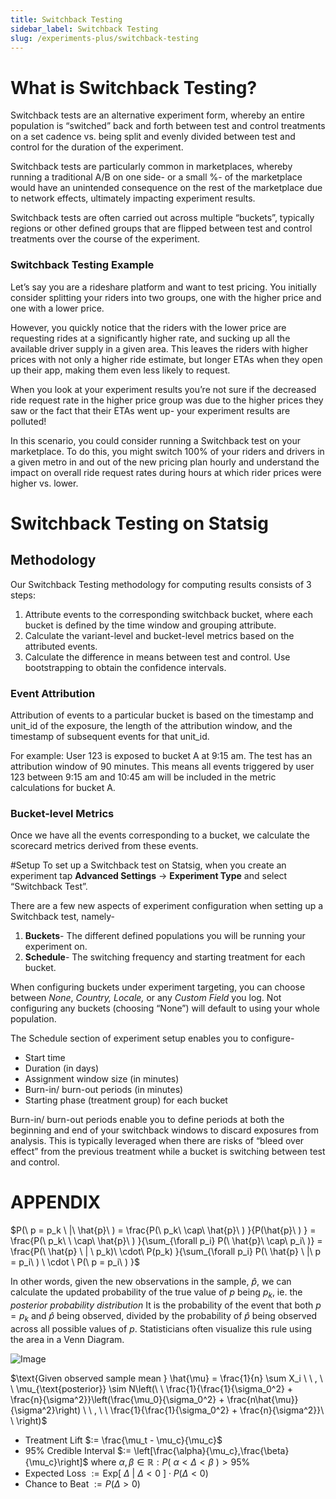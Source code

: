 ```yaml
---
title: Switchback Testing 
sidebar_label: Switchback Testing
slug: /experiments-plus/switchback-testing
---
```


# What is Switchback Testing? 

Switchback tests are an alternative experiment form, whereby an entire population is “switched” back and forth between test and control treatments on a set cadence vs. being split and evenly divided between test and control for the duration of the experiment. 

Switchback tests are particularly common in marketplaces, whereby running a traditional A/B on one side- or a small %- of the marketplace would have an unintended consequence on the rest of the marketplace due to network effects, ultimately impacting experiment results. 

Switchback tests are often carried out across multiple “buckets”, typically regions or other defined groups that are flipped between test and control treatments over the course of the experiment. 

### Switchback Testing Example 

Let’s say you are a rideshare platform and want to test pricing. You initially consider splitting your riders into two groups, one with the higher price and one with a lower price. 

However, you quickly notice that the riders with the lower price are requesting rides at a significantly higher rate, and sucking up all the available driver supply in a given area. This leaves the riders with higher prices with not only a higher ride estimate, but longer ETAs when they open up their app, making them even less likely to request. 

When you look at your experiment results you’re not sure if the decreased ride request rate in the higher price group was due to the higher prices they saw or the fact that their ETAs went up- your experiment results are polluted! 

In this scenario, you could consider running a Switchback test on your marketplace. To do this, you might switch 100% of your riders and drivers in a given metro in and out of the new pricing plan hourly and understand the impact on overall ride request rates during hours at which rider prices were higher vs. lower. 

# Switchback Testing on Statsig 

## Methodology

Our Switchback Testing methodology for computing results consists of 3 steps:

1. Attribute events to the corresponding switchback bucket, where each bucket is defined by the time window and grouping attribute.
2. Calculate the variant-level and bucket-level metrics based on the attributed events.
3. Calculate the difference in means between test and control.  Use bootstrapping to obtain the confidence intervals.

### Event Attribution 
Attribution of events to a particular bucket is based on the timestamp and unit_id of the exposure, the length of the attribution window, and the timestamp of subsequent events for that unit_id.  

For example: User 123 is exposed to bucket A at 9:15 am.  The test has an attribution window of 90 minutes.  This means all events triggered by user 123 between 9:15 am and 10:45 am will be included in the metric calculations for bucket A. 

### Bucket-level Metrics 
Once we have all the events corresponding to a bucket, we calculate the scorecard metrics derived from these events.  



#Setup 
To set up a Switchback test on Statsig, when you create an experiment tap **Advanced Settings** → **Experiment Type** and select “Switchback Test”.



There are a few new aspects of experiment configuration when setting up a Switchback test, namely- 

1. **Buckets**- The different defined populations you will be running your experiment on. 
2. **Schedule**- The switching frequency and starting treatment for each bucket.

When configuring buckets under experiment targeting, you can choose between *None*, *Country, Locale,* or any *Custom Field* you log. Not configuring any buckets (choosing “None”) will default to using your whole population. 

The Schedule section of experiment setup enables you to configure-

- Start time
- Duration (in days)
- Assignment window size (in minutes)
- Burn-in/ burn-out periods (in minutes)
- Starting phase (treatment group) for each bucket

Burn-in/ burn-out periods enable you to define periods at both the beginning and end of your switchback windows to discard exposures from analysis. This is typically leveraged when there are risks of “bleed over effect” from the previous treatment while a bucket is switching between test and control.


# APPENDIX

$P(\ p = p_k \ |\ \hat{p}\ ) = \frac{P(\ p_k\ \cap\ \hat{p}\ ) }{P(\hat{p}\ ) } = \frac{P(\ p_k\  \ \cap\ \hat{p}\ ) }{\sum_{\forall p_i} P(\ \hat{p}\ \cap\ p_i\ )} = \frac{P(\ \hat{p} \ | \ p_k)\ \cdot\ P(p_k) }{\sum_{\forall p_i} P(\ \hat{p} \ |\ p = p_i\ ) \ \cdot \ P(\ p = p_i\ ) }$

In other words, given the new observations in the sample, $\hat{p}$, we can calculate the updated probability of the true value of $p$ being $p_k$, ie. the _posterior probability distribution_ It is the probability of the event that both $p=p_k$ and $\hat{p}$ being observed, divided by the probability of $\hat{p}$ being observed across all possible values of $p$. Statisticians often visualize this rule using the area in a Venn Diagram. 

![Image](https://github.com/statsig-io/docs/assets/132317445/6e446d4b-d45f-4db8-9f8c-063c95d8e164)


$\text{Given observed sample mean } \hat{\mu} = \frac{1}{n} \sum X_i \ \ , \ \ \mu_{\text{posterior}} \sim N\left(\ \ \frac{1}{\frac{1}{\sigma_0^2} + \frac{n}{\sigma^2}}\left(\frac{\mu_0}{\sigma_0^2} + \frac{n\hat{\mu}}{\sigma^2}\right) \ \ , \ \ \frac{1}{\frac{1}{\sigma_0^2} + \frac{n}{\sigma^2}}\ \ \right)$
 


- Treatment Lift $:= \frac{\mu_t - \mu_c}{\mu_c}$
- 95% Credible Interval $:= \left[\frac{\alpha}{\mu_c},\frac{\beta}{\mu_c}\right]$ where $\alpha, \beta \in \mathbb{R}: P(\ \alpha < \Delta < \beta\ ) >  95\%$
- Expected Loss $:= \text{Exp}[\ \Delta\ |\ \Delta < 0 \ ] \cdot P(\Delta < 0)$
- Chance to Beat $:= P(\Delta > 0)$


